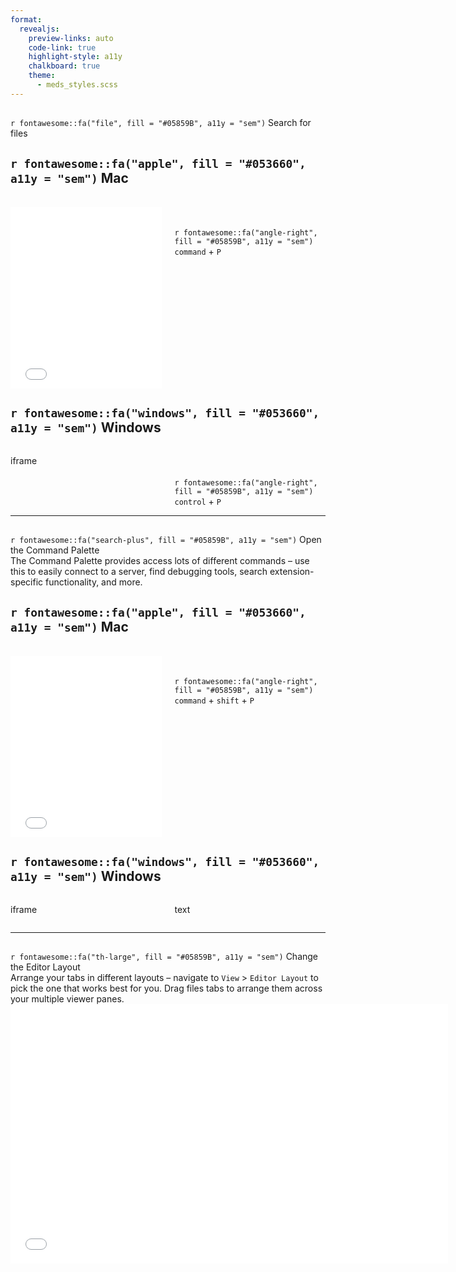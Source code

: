 ```yaml
---
format: 
  revealjs:
    preview-links: auto
    code-link: true
    highlight-style: a11y
    chalkboard: true
    theme: 
      - meds_styles.scss
---
```


## {#file-search data-menu-title="Search files"}

<div class = "slide-title">`r fontawesome::fa("file", fill = "#05859B", a11y = "sem")` Search for files</div>

::: {.panel-tabset}
## `r fontawesome::fa("apple", fill = "#053660", a11y = "sem")` Mac
:::: {.columns}
::: {.column width="50%"}
<br>
<center><iframe width="550" height="290" src="media/mp4/VSCode_open_file.mp4" frameborder="0" allow="accelerometer; autoplay; encrypted-media; gyroscope; picture-in-picture" allowfullscreen></iframe></center>
:::
::: {.column width="50%"}
<br>
<br>
<br>
<div class = "body-text">`r fontawesome::fa("angle-right", fill = "#05859B", a11y = "sem")` `command` + `P`</div>
:::
::::

## `r fontawesome::fa("windows", fill = "#053660", a11y = "sem")` Windows
:::: {.columns}
::: {.column width="50%"}
iframe
:::
::: {.column width="50%"}
<br>
<br>
<br>
<div class = "body-text">`r fontawesome::fa("angle-right", fill = "#05859B", a11y = "sem")` `control` + `P`</div>
:::
::::
:::

---

## {#command-palette data-menu-title="Command Palette"}

<div class = "slide-title">`r fontawesome::fa("search-plus", fill = "#05859B", a11y = "sem")` Open the Command Palette</div>

<div class = "body-text topbr">The Command Palette provides access lots of different commands -- use this to easily connect to a server, find debugging tools, search extension-specific functionality, and more.</div>

::: {.panel-tabset}
## `r fontawesome::fa("apple", fill = "#053660", a11y = "sem")` Mac
:::: {.columns}
::: {.column width="50%"}
<br>
<center><iframe width="550" height="290" src="media/mp4/command_palette.mp4" frameborder="0" allow="accelerometer; autoplay; encrypted-media; gyroscope; picture-in-picture" allowfullscreen></iframe></center>
:::
::: {.column width="50%"}
<br>
<br>
<br>
<div class = "body-text">`r fontawesome::fa("angle-right", fill = "#05859B", a11y = "sem")` `command` + `shift` + `P`</div>
:::
::::

## `r fontawesome::fa("windows", fill = "#053660", a11y = "sem")` Windows
:::: {.columns}
::: {.column width="50%"}
iframe
:::
::: {.column width="50%"}
text
:::
::::
:::

---

## {#arrange-panels data-menu-title="Editor Layout"}

<div class = "slide-title">`r fontawesome::fa("th-large", fill = "#05859B", a11y = "sem")` Change the Editor Layout</div>

<div class = "body-text topbr">Arrange your tabs in different layouts -- navigate to `View` > `Editor Layout` to pick the one that works best for you. Drag files tabs to arrange them across your multiple viewer panes.</div> 

<center><iframe width="700" height="415" src="media/mp4/grid.mp4" frameborder="0" allow="accelerometer; autoplay; encrypted-media; gyroscope; picture-in-picture" allowfullscreen></iframe></center>
